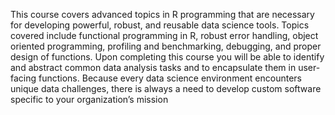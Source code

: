 
This course covers advanced topics in R programming that are necessary for developing powerful, robust, and reusable data science tools. Topics covered include functional programming in R, robust error handling, object oriented programming, profiling and benchmarking, debugging, and proper design of functions. Upon completing this course you will be able to identify and abstract common data analysis tasks and to encapsulate them in user-facing functions. Because every data science environment encounters unique data challenges, there is always a need to develop custom software specific to your organization’s mission
